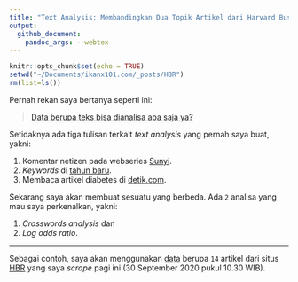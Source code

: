 ```yaml
---
title: "Text Analysis: Membandingkan Dua Topik Artikel dari Harvard Business Review"
output: 
  github_document:
    pandoc_args: --webtex
---
```


```r
knitr::opts_chunk$set(echo = TRUE)
setwd("~/Documents/ikanx101.com/_posts/HBR")
rm(list=ls())
```

Pernah rekan saya bertanya seperti ini:

> [Data berupa teks bisa dianalisa apa saja ya?](https://ikanx101.com/blog/QnA-1/#pertanyaan-9)

Setidaknya ada tiga tulisan terkait _text analysis_ yang pernah saya buat, yakni:

1. Komentar netizen pada webseries [Sunyi](https://ikanx101.com/blog/blog-posting-sunyi/).
1. _Keywords_ di [tahun baru](https://ikanx101.com/blog/tahun-baru/).
1. Membaca artikel diabetes di [detik.com](https://passingthroughresearcher.wordpress.com/2019/08/15/menelusuri-pencarian-keyword-diabetes-mellitus-di-detikhealth/).

Sekarang saya akan membuat sesuatu yang berbeda. Ada `2` analisa yang mau saya perkenalkan, yakni:

1. _Crosswords analysis_ dan
1. _Log odds ratio_.

---

Sebagai contoh, saya akan menggunakan [data](https://github.com/ikanx101/belajaR/blob/master/Bukan%20Infografis/HBR/clean.rda) berupa `14` artikel dari situs [HBR](https://hbr.org/) yang saya _scrape_ pagi ini (30 September 2020 pukul 10.30 WIB).
